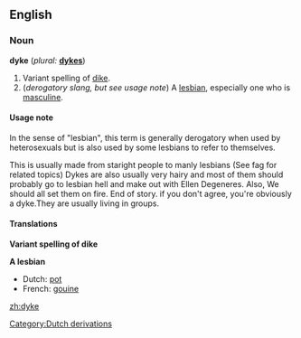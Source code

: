 ==English==
===Noun===
'''dyke''' (''plural:'' '''[[dykes]]''')

#Variant spelling of [[dike]].
#(''derogatory slang, but see usage note'') A [[lesbian]], especially one who is [[masculine]].

====Usage note====
In the sense of "lesbian", this term is generally derogatory when used by heterosexuals but is also used by some lesbians to refer to themselves.

This is usually made from staright people to manly lesbians (See fag for related topics)
Dykes are also usually very hairy and most of them should probably go to lesbian hell and make out with Ellen Degeneres. Also, We should all set them on fire. End of story. if you don't agree, you're obviously a dyke.They are usually living in groups.

====Translations====
'''Variant spelling of dike'''
{{See|dike}}

'''A lesbian'''
*Dutch: [[pot]] {{f}}
*French: [[gouine]] {{f}}

[[zh:dyke]]
[[Category:Dutch derivations]]